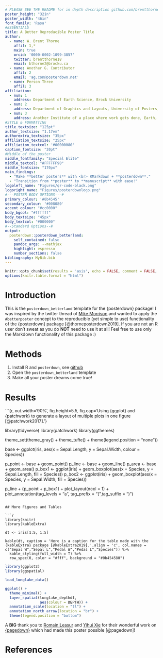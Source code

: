 ```yaml
---
# PLEASE SEE THE README for in depth description github.com/brentthorne/posterdown
poster_height: "32in"
poster_width: "46in"
font_family: 'Rasa'
#ESSENTIALS
title: A Better Reproducible Poster Title
author:
  - name: W. Brent Thorne
    affil: 1,*
    main: true
    orcid: '0000-0002-1099-3857'
    twitter: brentthorne18 
    email: bthorne2@brocku.ca
  - name: Another G. Contributor
    affil: 2
    email: 'ag.con@posterdown.net'
  - name: Person Three
    affil: 3
affiliation:
  - num: 1
    address: Department of Earth Science, Brock University
  - num: 2
    address: Department of Graphics and Layouts, University of Posters; Canada
  - num: 3
    address: Another Institute of a place where work gets done, Earth, Milky Way
#STYLE & FORMATTING
title_textsize: "125pt"
author_textsize: "1.17em"
authorextra_textsize: "35px"
affiliation_textsize: "25px"
affiliation_textcol: '#00000080'
caption_fontsize: "20pt"
#Middle of the poster
middle_fontfamily: "Special Elite"
middle_textcol: "#FFFFFF90"
middle_fontsize: "170px"
main_findings:
  - "Make **better posters** with <br> RMarkdown + **posterdown**."
  - "Transition from **poster** to **manuscript** with ease!"
logoleft_name: "Figures/qr-code-black.png"
logoright_name: "Figures/posterdownlogo.png"
#---POSTER BODY OPTIONS---#
primary_colour: '#0b4545'
secondary_colour: '#008080'
accent_colour: "#cc0000"
body_bgcol: "#ffffff"
body_textsize: "45px"
body_textcol: "#000000"
#--Standard Options--#
output: 
  posterdown::posterdown_betterland:
    self_contained: false
    pandoc_args: --mathjax
    highlight: espresso
    number_sections: false
bibliography: MyBib.bib
---
```


```r
knitr::opts_chunk$set(results = 'asis', echo = FALSE, comment = FALSE,  warning = FALSE,tidy = FALSE, message = FALSE, fig.align = 'center')
options(knitr.table.format = "html") 
```

# Introduction

This is the `posterdown_betterland` template for the {posterdown} package! I was inspired by the twitter thread of [Mike Morrison](https://mobile.twitter.com/mikemorrison/status/1110191245035479041) and wanted to apply the `#betterposter` concept to the reproducible (yet simple to use) functionality of the {posterdown} package [@thorneposterdown2019]. If you are not an R user don't sweat as you do **NOT** need to use it at all! Feel free to use only the Markdown functionality of this package :)

# Methods

1. Install R and `posterdown`, see [github](github.com/brentthorne/posterdown)
2. Open the `posterdown_betterland` template
3. Make all your poster dreams come true!

# Results

```{r, out.width='90%', fig.height=5.5, fig.cap='Using {ggplot} and {patchwork} to generate a layout of multiple plots in one figure [@patchwork2017].'}

library(tidyverse)
library(patchwork)
library(ggthemes)

theme_set(theme_gray() + theme_tufte() + theme(legend.position = "none"))

base <- ggplot(iris, aes(x = Sepal.Length, y = Sepal.Width, colour = Species))
  
p_point <- base + geom_point()
p_line  <- base + geom_line() 
p_area  <- base + geom_area()
p_box1  <- ggplot(iris) + geom_boxplot(aes(x = Species, y = Sepal.Length, fill = Species))
p_box2  <- ggplot(iris) + geom_boxplot(aes(x = Species, y = Sepal.Width, fill = Species))

p_line + 
  {p_point + p_box1} +
  plot_layout(ncol = 1) + plot_annotation(tag_levels = "a", tag_prefix = "(",tag_suffix = ")")

```

## More Figures and Tables

```r

library(knitr)
library(kableExtra)

dt <- iris[1:5, 1:5]

kable(dt, caption = 'Here is a caption for the table made with the {kableExtra} package [@kableExtra2019].',align = 'c', col.names = c("Sepal W","Sepal L","Pedal W","Pedal L","Species")) %>% 
  kable_styling(full_width = T) %>% 
  row_spec(0, color = "#fff", background = "#0b454580")
```


```r

library(ggplot2)
library(ggspatial)

load_longlake_data()

ggplot() + 
  theme_minimal() +
  layer_spatial(longlake_depthdf,
                aes(colour = DEPTH)) +
  annotation_scale(location = "tl") +
  annotation_north_arrow(location = "br") +
  theme(legend.position = "bottom")

```

A **BIG** thank you to [Romain Leasur](https://twitter.com/RLesur) and [Yihui Xie](https://twitter.com/xieyihui) for their wonderful work on [{pagedown}](https://github.com/rstudio/pagedown) which had made this poster possible [@pagedown]!

# References
